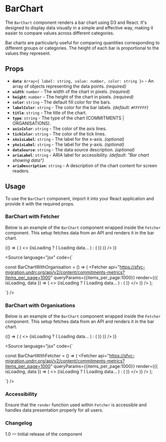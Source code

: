 
<Meta title="Components/Charts/BarChart" component={BarChart} />

# BarChart

The `BarChart` component renders a bar chart using D3 and React. It's designed to display data visually in a simple and effective way, making it easier to compare values across different categories.

Bar charts are particularly useful for comparing quantities corresponding to different groups or categories. The height of each bar is proportional to the values they represent.

## Props

- **`data`**: `Array<{ label: string, value: number, color: string }>` - An array of objects representing the data points. *(required)*
- **`width`**: `number` - The width of the chart in pixels. *(required)*
- **`height`**: `number` - The height of the chart in pixels. *(required)*
- **`color`**: `string` - The default fill color for the bars.
- **`labelColor`**: `string` - The color for the bar labels. *(default: `#FFFFFF`)*
- **`title`**: `string` - The title of the chart.
- **`type`**: `string` - The type of the chart (COMMITMENTS | ORGANISATIONS).
- **`axisColor`**: `string` - The color of the axis lines.
- **`tickColor`**: `string` - The color of the tick lines.
- **`xAxisLabel`**: `string` - The label for the x-axis. *(optional)*
- **`yAxisLabel`**: `string` - The label for the y-axis. *(optional)*
- **`dataSource`**: `string` - The data source description. *(optional)*
- **`ariaLabel`**: `string` - ARIA label for accessibility. *(default: "Bar chart showing data")*
- **`ariaDescription`**: `string` - A description of the chart content for screen readers.

## Usage

To use the `BarChart` component, import it into your React application and provide it with the required props.

### BarChart with Fetcher

Below is an example of the `BarChart` component wrapped inside the `Fetcher` component. This setup fetches data from an API and renders it in the bar chart.

<Canvas>
  <Story name="BarChart with Fetcher">
    {() => (
      <Fetcher
        api="https://sfvc-migration.undrr.org/api/v2/content/commitments-metrics?items_per_page=1000"
        queryParams={{items_per_page:1000}}
        render={({ isLoading, data }) => (
          <>
            {isLoading ? (
              <span>Loading data...</span>
            ) : (
              <BarChart
                data={data}                width={1000}
                height={600}
                labelColor="#9CA3AF"
                axisColor="#9CA3AF"
                tickColor="#9FAAAE"
                title="Commitments by Year"
                xAxisLabel="Year"
                yAxisLabel="Number of Commitments"
                dataSource="Data from fetched API"
                ariaLabel="Bar chart showing the number of commitments by year"
                ariaDescription="This chart displays the number of commitments made each year based on fetched API data."
              />
            )}
          </>
        )}
      />
    )}
  </Story>
</Canvas>

<Source
  language="jsx"
  code={`

const BarChartWithOrganisation = () => (
  <Fetcher
    api="https://sfvc-migration.undrr.org/api/v2/content/commitments-metrics?items_per_page=1000"
    queryParams={{items_per_page:1000}}
    render={({ isLoading, data }) => (
      <>
        {isLoading ? (
          <span>Loading data...</span>
        ) : (
          <BarChart
            data={data}
            width={1000}
            height={600}
            labelColor="#9CA3AF"
            axisColor="#9CA3AF"
            tickColor="#9FAAAE"
            title="Commitments by Year"
            xAxisLabel="Year"
            yAxisLabel="Number of Commitments"
            dataSource="Data from fetched API"
            ariaLabel="Bar chart showing the number of commitments by year"
            ariaDescription="This chart displays the number of commitments made each year based on fetched API data."
          />
        )}
      </>
    )}
  />
);

`}
/>


### BarChart with Organisations

Below is an example of the `BarChart` component wrapped inside the `Fetcher` component. This setup fetches data from an API and renders it in the bar chart.

<Canvas>
  <Story name="BarChart for Organisations">
    {() => (
      <Fetcher
        api="https://sfvc-migration.undrr.org/api/v2/content/commitments-metrics?items_per_page=1000"
        queryParams={{items_per_page:1000}}
        render={({ isLoading, data }) => (
          <>
            {isLoading ? (
              <span>Loading data...</span>
            ) : (
              <BarChart
                data={data}                width={1000}
                height={600}
                labelColor="#9CA3AF"
                axisColor="#9CA3AF"
                tickColor="#9FAAAE"
                title="Commitments by Year"
                type="ORGANISATIONS"
                xAxisLabel="Year"
                yAxisLabel="Number of Commitments"
                dataSource="Data from fetched API"
                ariaLabel="Bar chart showing the number of commitments by year"
                ariaDescription="This chart displays the number of commitments made each year based on fetched API data."
              />
            )}
          </>
        )}
      />
    )}
  </Story>
</Canvas>

<Source
  language="jsx"
  code={`

const BarChartWithFetcher = () => (
  <Fetcher
    api="https://sfvc-migration.undrr.org/api/v2/content/commitments-metrics?items_per_page=1000"
    queryParams={{items_per_page:1000}}
    render={({ isLoading, data }) => (
      <>
        {isLoading ? (
          <span>Loading data...</span>
        ) : (
          <BarChart
            data={data}
            width={1000}
            height={600}
            labelColor="#9CA3AF"
            axisColor="#9CA3AF"
            tickColor="#9FAAAE"
            title="Organisation by Year"
            type="ORGANISATIONS"
            xAxisLabel="Year"
            yAxisLabel="Number of Organisations"
            dataSource="Data from fetched API"
            ariaLabel="Bar chart showing the number of commitments by year"
            ariaDescription="This chart displays the number of commitments made each year based on fetched API data."
          />
        )}
      </>
    )}
  />
);

`}
/>

### Accessibility

Ensure that the `render` function used within `Fetcher` is accessible and handles data presentation properly for all users.

### Changelog

1.0 — Initial release of the component
